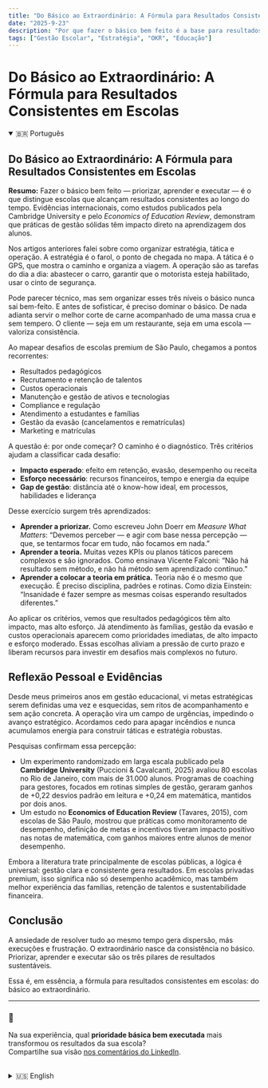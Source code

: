 ```yaml
---
title: "Do Básico ao Extraordinário: A Fórmula para Resultados Consistentes em Escolas"
date: "2025-9-23"
description: "Por que fazer o básico bem feito é a base para resultados sustentáveis em escolas premium."
tags: ["Gestão Escolar", "Estratégia", "OKR", "Educação"]
---
```

# Do Básico ao Extraordinário: A Fórmula para Resultados Consistentes em Escolas

<details open>
  <summary>🇧🇷 Português</summary>

## Do Básico ao Extraordinário: A Fórmula para Resultados Consistentes em Escolas

**Resumo:** Fazer o básico bem feito — priorizar, aprender e executar — é o que distingue escolas que alcançam resultados consistentes ao longo do tempo. Evidências internacionais, como estudos publicados pela Cambridge University e pelo *Economics of Education Review*, demonstram que práticas de gestão sólidas têm impacto direto na aprendizagem dos alunos.

Nos artigos anteriores falei sobre como organizar estratégia, tática e operação. A estratégia é o farol, o ponto de chegada no mapa. A tática é o GPS, que mostra o caminho e organiza a viagem. A operação são as tarefas do dia a dia: abastecer o carro, garantir que o motorista esteja habilitado, usar o cinto de segurança.

Pode parecer técnico, mas sem organizar esses três níveis o básico nunca sai bem-feito. E antes de sofisticar, é preciso dominar o básico. De nada adianta servir o melhor corte de carne acompanhado de uma massa crua e sem tempero. O cliente — seja em um restaurante, seja em uma escola — valoriza consistência.

Ao mapear desafios de escolas premium de São Paulo, chegamos a pontos recorrentes:  
- Resultados pedagógicos  
- Recrutamento e retenção de talentos  
- Custos operacionais  
- Manutenção e gestão de ativos e tecnologias  
- Compliance e regulação  
- Atendimento a estudantes e famílias  
- Gestão da evasão (cancelamentos e rematrículas)  
- Marketing e matrículas  

A questão é: por onde começar? O caminho é o diagnóstico. Três critérios ajudam a classificar cada desafio:  
- **Impacto esperado**: efeito em retenção, evasão, desempenho ou receita  
- **Esforço necessário**: recursos financeiros, tempo e energia da equipe  
- **Gap de gestão**: distância até o know-how ideal, em processos, habilidades e liderança  

Desse exercício surgem três aprendizados:  
- **Aprender a priorizar.** Como escreveu John Doerr em *Measure What Matters*: “Devemos perceber — e agir com base nessa percepção — que, se tentarmos focar em tudo, não focamos em nada.”  
- **Aprender a teoria.** Muitas vezes KPIs ou planos táticos parecem complexos e são ignorados. Como ensinava Vicente Falconi: “Não há resultado sem método, e não há método sem aprendizado contínuo.”  
- **Aprender a colocar a teoria em prática.** Teoria não é o mesmo que execução. É preciso disciplina, padrões e rotinas. Como dizia Einstein: “Insanidade é fazer sempre as mesmas coisas esperando resultados diferentes.”  

Ao aplicar os critérios, vemos que resultados pedagógicos têm alto impacto, mas alto esforço. Já atendimento às famílias, gestão da evasão e custos operacionais aparecem como prioridades imediatas, de alto impacto e esforço moderado. Essas escolhas aliviam a pressão de curto prazo e liberam recursos para investir em desafios mais complexos no futuro.

## Reflexão Pessoal e Evidências  

Desde meus primeiros anos em gestão educacional, vi metas estratégicas serem definidas uma vez e esquecidas, sem ritos de acompanhamento e sem ação concreta. A operação vira um campo de urgências, impedindo o avanço estratégico. Acordamos cedo para apagar incêndios e nunca acumulamos energia para construir táticas e estratégia robustas.

Pesquisas confirmam essa percepção:  
- Um experimento randomizado em larga escala publicado pela **Cambridge University** (Puccioni & Cavalcanti, 2025) avaliou 80 escolas no Rio de Janeiro, com mais de 31.000 alunos. Programas de coaching para gestores, focados em rotinas simples de gestão, geraram ganhos de +0,22 desvios padrão em leitura e +0,24 em matemática, mantidos por dois anos.  
- Um estudo no **Economics of Education Review** (Tavares, 2015), com escolas de São Paulo, mostrou que práticas como monitoramento de desempenho, definição de metas e incentivos tiveram impacto positivo nas notas de matemática, com ganhos maiores entre alunos de menor desempenho.  

Embora a literatura trate principalmente de escolas públicas, a lógica é universal: gestão clara e consistente gera resultados. Em escolas privadas premium, isso significa não só desempenho acadêmico, mas também melhor experiência das famílias, retenção de talentos e sustentabilidade financeira.

## Conclusão  

A ansiedade de resolver tudo ao mesmo tempo gera dispersão, más execuções e frustração. O extraordinário nasce da consistência no básico. Priorizar, aprender e executar são os três pilares de resultados sustentáveis.  

Essa é, em essência, a fórmula para resultados consistentes em escolas: do básico ao extraordinário.

---

### 💬  
Na sua experiência, qual **prioridade básica bem executada** mais transformou os resultados da sua escola?  
Compartilhe sua visão [nos comentários do LinkedIn](https://www.linkedin.com/pulse/do-basics-extraordinary-formula-consistent-results-schools-eduardo-minari).

</details>

<br />

<details>
  <summary>🇺🇸 English</summary>

## From Basics to Extraordinary: The Formula for Consistent Results in Schools  

**Summary:** Doing the basics well — prioritizing, learning, and executing — is what sets apart schools that achieve consistent results over time. International evidence, including studies published by Cambridge University and the *Economics of Education Review*, shows that solid management practices have a direct impact on student learning.

In previous articles, I discussed how to align strategy, tactics, and operations. Strategy is the lighthouse, the destination on the map. Tactics are the GPS, organizing the route and structuring the journey. Operations are the daily tasks: fueling the car, ensuring the driver is licensed, fastening the seatbelt.

It may sound technical, but without aligning these three levels, the basics are never done well. And before sophistication comes, one must master the basics. There is no use serving the finest cut of meat with raw, unseasoned pasta. Clients — whether in restaurants or in schools — value consistency.

When mapping the challenges of premium schools in São Paulo, the following issues emerged:  
- Pedagogical results  
- Recruitment and retention of talent  
- Operational costs  
- Maintenance and management of assets and technologies  
- Compliance and regulation  
- Student and family service  
- Retention and dropout management  
- Marketing and enrollment  

The question is: where to start? The answer lies in diagnosis. Three criteria help classify each challenge:  
- **Expected impact**: effect on retention, dropout, performance, or revenue  
- **Required effort**: financial resources, staff time, and organizational energy  
- **Management gap**: distance from ideal know-how in processes, skills, and leadership  

From this exercise, three lessons emerge:  
- **Learning to prioritize.** As John Doerr wrote in *Measure What Matters*: “We must realize — and act on the realization — that if we try to focus on everything, we focus on nothing.”  
- **Learning the theory.** Concepts like KPIs or tactical plans often seem complex and are overlooked. As Vicente Falconi taught: “Não há resultado sem método, e não há método sem aprendizado contínuo.” (“There are no results without method, and no method without continuous learning.”)  
- **Learning to put theory into practice.** Theory is not the same as execution. It takes discipline, standards, and routines. As Einstein said: “Insanity is doing the same thing over and over again and expecting different results.”  

Applying these criteria shows that pedagogical results have high impact but high effort. Meanwhile, family service, dropout management, and operational costs emerge as immediate priorities: high impact, moderate effort, and significant management gaps. These choices ease short-term pressure and free resources to invest in more complex challenges in the future.

## Personal Reflection and Evidence  

Since my earliest years in educational management, I have seen strategic goals defined once and then forgotten, with no follow-up rituals and no concrete action. Operations become a battlefield of urgencies, preventing strategic advancement. We wake up early to put out fires and never accumulate the energy to build robust tactics and strategy.

Research confirms this perception:  
- A large-scale randomized experiment published by **Cambridge University** (Puccioni & Cavalcanti, 2025) evaluated 80 schools in Rio de Janeiro, with more than 31,000 students. Coaching programs for principals, focused on simple management routines, generated gains of +0.22 standard deviations in reading and +0.24 in math, sustained for two years.  
- A study in the **Economics of Education Review** (Tavares, 2015), with schools in São Paulo, showed that practices such as performance monitoring, goal setting, and incentive schemes had a positive impact on math scores, with larger gains among lower-performing students.  

Although most Brazilian literature still refers to public schools, the logic is universal: clear and consistent management generates results. In premium private schools, this translates not only into academic performance but also into family experience, talent retention, and financial sustainability.

## Conclusion  

The anxiety of trying to solve everything at once leads to dispersion, poor execution, and frustration. The extraordinary is born from consistency in the basics. Prioritizing, learning, and executing are the three pillars of sustainable results.  

This is, in essence, the formula for consistent results in schools: from basics to extraordinary.

---

### 💬  
In your experience, which **basic priority well executed** most transformed your school’s results?  
Share your thoughts [in the LinkedIn comments](https://www.linkedin.com/pulse/do-basics-extraordinary-formula-consistent-results-schools-eduardo-minari).

</details>